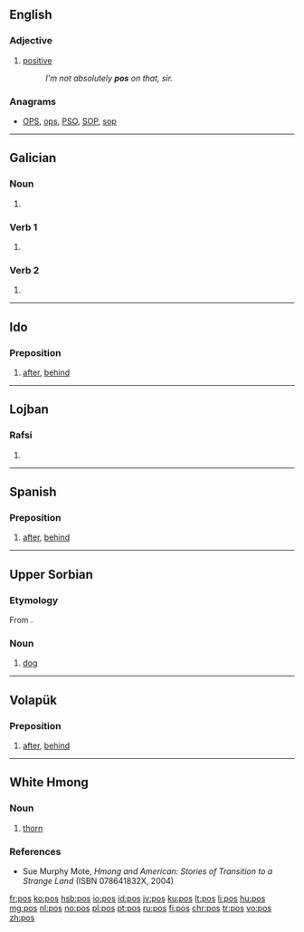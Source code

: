 {{also|POS|Pos|pòs}}
==English==

===Adjective===
{{en-adj}}

# {{context|UK|slang|lang=en}} [[positive]]
#: ''I'm not absolutely '''pos''' on that, sir.''

===Anagrams===
* [[OPS#English|OPS]], [[ops#English|ops]], [[PSO#English|PSO]], [[SOP#English|SOP]], [[sop#English|sop]]

----

==Galician==

===Noun===
{{head|gl|noun form}}

# {{plural of|po|lang=gl}}

===Verb 1===
{{gl-verb-form|poñer}}

# {{gl-verb form of|poñer|er|indicative|present|singular|second}}

===Verb 2===
{{gl-verb-form|pór}}

# {{gl-verb form of|pór|er|indicative|present|singular|second}}

----

==Ido==

===Preposition===
{{head|io|preposition}}

# [[after]], [[behind]]

----

==Lojban==

===Rafsi===
{{jbo-rafsi}}

# {{jbo-rafsi of|ponse}}

----

==Spanish==

===Preposition===
{{head|es|preposition}}

# {{context|archaic|lang=es}} [[after|after]], [[behind]]

----

==Upper Sorbian==

===Etymology===
From {{etyl|sla-pro|hsb}} {{m|sla-pro|*pьsъ}}.

===Noun===
{{head|hsb|noun|g=m}}

# [[dog]]

----

==Volapük==

===Preposition===
{{head|vo|preposition}}

# [[after]], [[behind]]

----

==White Hmong==

===Noun===
{{head|mww|noun}}

# [[thorn]]

===References===
* Sue Murphy Mote, ''Hmong and American: Stories of Transition to a Strange Land'' (ISBN 078641832X, 2004)

[[fr:pos]]
[[ko:pos]]
[[hsb:pos]]
[[io:pos]]
[[id:pos]]
[[jv:pos]]
[[ku:pos]]
[[lt:pos]]
[[li:pos]]
[[hu:pos]]
[[mg:pos]]
[[nl:pos]]
[[no:pos]]
[[pl:pos]]
[[pt:pos]]
[[ru:pos]]
[[fi:pos]]
[[chr:pos]]
[[tr:pos]]
[[vo:pos]]
[[zh:pos]]